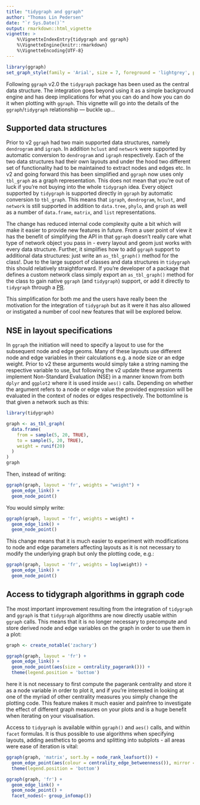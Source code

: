 ```yaml
---
title: "tidygraph and ggraph"
author: "Thomas Lin Pedersen"
date: "`r Sys.Date()`"
output: rmarkdown::html_vignette
vignette: >
    %\VignetteIndexEntry{tidygraph and ggraph}
    %\VignetteEngine{knitr::rmarkdown}
    %\VignetteEncoding{UTF-8}
---
```


```r
library(ggraph)
set_graph_style(family = 'Arial', size = 7, foreground = 'lightgrey', plot_margin = margin(0, 0, 0, 0))
```


Following `ggraph` v2.0 the `tidygraph` package has been used as the central 
data structure. The integration goes beyond using it as a simple background 
engine and has deep implications for what you can do and how you can do it when
plotting with `ggraph`. This vignette will go into the details of the 
`ggraph`/`tidygraph` relationship — buckle up...

## Supported data structures
Prior to v2 `ggraph` had two main supported data structures, namely `dendrogram`
and `igraph`. In addition `hclust` and `network` were supported by automatic 
conversion to `dendrogram` and `igraph` respectively. Each of the two data 
structures had their own layouts and under the hood two different set of 
functionality had to be maintained to extract nodes and edges etc. In v2 and 
going forward this has been simplified and `ggraph` now uses only `tbl_graph` as
a graph representation. This does not mean that you're out of luck if you're not
buying into the whole `tidygraph` idea. Every object supported by `tidygraph` is
supported directly in `ggraph` by automatic conversion to `tbl_graph`. This 
means that `igraph`, `dendrogram`, `hclust`, and `network` is still supported in
addition to `data.tree`, `phylo`, and `graph` as well as a number of 
`data.frame`, `matrix`, and `list` representations.

The change has reduced internal code complexity quite a bit which will make it
easier to provide new features in future. From a user point of view it has the
benefit of simplifying the API in that `ggraph` doesn't really care what type of
network object you pass in - every layout and geom just works with every data
structure. Further, it simplifies how to add `ggraph` support to additional data
structures: just write an `as_tbl_graph()` method for the class!. Due to the
large support of classes and data structures in `tidygraph` this should 
relatively straightforward. If you're developer of a package that defines a 
custom network class simply export an `as_tbl_graph()` method for the class to
gain native `ggraph` (and `tidygraph`) support, or add it directly to 
`tidygraph` through a [PR](https://github.com/thomasp85/tidygraph/pulls).

This simplification for both me and the users have really been the motivation
for the integration of `tidygraph` but as it were it has also allowed or 
instigated a number of cool new features that will be explored below.

## NSE in layout specifications
In `ggraph` the initiation will need to specify a layout to use for the 
subsequent node and edge geoms. Many of these layouts use different node and 
edge variables in their calculations e.g. a node size or an edge weight. Prior 
to v2 these arguments would simply take a string naming the respective variable
to use, but following the v2 update these arguments implement Non-Standard 
Evaluation (NSE) in a manner known from both `dplyr` and `ggplot2` where it is
used inside `aes()` calls. Depending on whether the argument refers to a node or
edge value the provided expression will be evaluated in the context of nodes or
edges respectively. The bottomline is that given a network such as this:

```r
library(tidygraph)

graph <- as_tbl_graph(
  data.frame(
    from = sample(5, 20, TRUE),
    to = sample(5, 20, TRUE),
    weight = runif(20)
  )
)
graph
```

Then, instead of writing:

```r
ggraph(graph, layout = 'fr', weights = "weight") + 
  geom_edge_link() + 
  geom_node_point()
```

You would simply write:

```r
ggraph(graph, layout = 'fr', weights = weight) + 
  geom_edge_link() + 
  geom_node_point()
```

This change means that it is much easier to experiment with modifications to
node and edge parameters affecting layouts as it is not necessary to modify the
underlying graph but only the plotting code, e.g.:

```r
ggraph(graph, layout = 'fr', weights = log(weight)) + 
  geom_edge_link() + 
  geom_node_point()
```

## Access to tidygraph algorithms in ggraph code
The most important improvement resulting from the integration of `tidygraph` and
`ggraph` is that `tidygraph` algorithms are now directly usable within `ggraph` 
calls. This means that it is no longer necessary to precompute and store derived
node and edge variables on the graph in order to use them in a plot:

```r
graph <- create_notable('zachary')

ggraph(graph, layout = 'fr') + 
  geom_edge_link() + 
  geom_node_point(aes(size = centrality_pagerank())) + 
  theme(legend.position = 'bottom')
```

here it is not necessary to first compute the pagerank centrality and store it
as a node variable in order to plot it, and if you're interested in looking at 
one of the myriad of other centrality measures you simply change the plotting
code. This feature makes it much easier and painfree to investigate the effect
of different graph measures on your plots and is a huge benefit when iterating
on your visualisation.

Access to `tidygraph` is available within `ggraph()` and `aes()` calls, and 
within `facet` formulas. It is thus possible to use algorithms when specifying
layouts, adding aesthetics to geoms and splitting into subplots - all areas were
ease of iteration is vital:

```r
ggraph(graph, 'matrix', sort.by = node_rank_leafsort()) + 
  geom_edge_point(aes(colour = centrality_edge_betweenness()), mirror = TRUE) + 
  theme(legend.position = 'bottom')
```

```r
ggraph(graph, 'fr') + 
  geom_edge_link() + 
  geom_node_point() + 
  facet_nodes(~ group_infomap())
```

